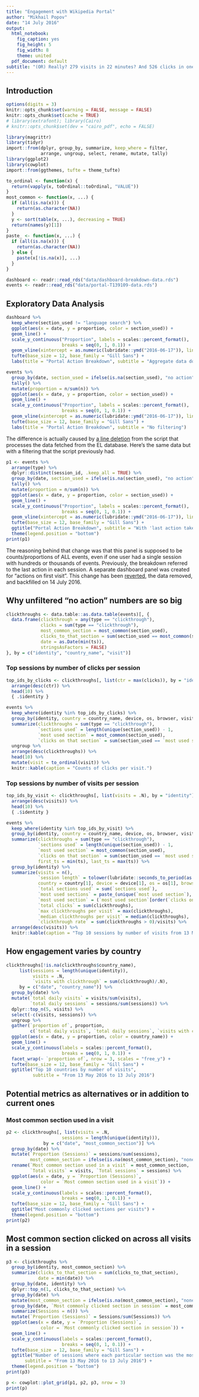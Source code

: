 ```yaml
---
title: "Engagement with Wikipedia Portal"
author: "Mikhail Popov"
date: "14 July 2016"
output:
  html_notebook:
    fig_caption: yes
    fig_height: 5
    fig_width: 8
    theme: united
  pdf_document: default
subtitle: "(OR) Really? 279 visits in 22 minutes? And 526 clicks in one visit? How? Why?"
---
```


## Introduction

```r
options(digits = 3)
knitr::opts_chunk$set(warning = FALSE, message = FALSE)
knitr::opts_chunk$set(cache = TRUE)
# library(extrafont); library(Cairo)
# knitr::opts_chunk$set(dev = "cairo_pdf", echo = FALSE)
```

```r
library(magrittr)
library(tidyr)
import::from(dplyr, group_by, summarize, keep_where = filter,
             arrange, ungroup, select, rename, mutate, tally)
library(ggplot2)
library(cowplot)
import::from(ggthemes, tufte = theme_tufte)
```

```r
to_ordinal <- function(x) {
  return(vapply(x, toOrdinal::toOrdinal, "VALUE"))
}
most_common <- function(x, ...) {
  if (all(is.na(x))) {
    return(as.character(NA))
  }
  y <- sort(table(x, ...), decreasing = TRUE)
  return(names(y)[1])
}
paste_ <- function(x, ...) {
  if (all(is.na(x))) {
    return(as.character(NA))
  } else {
    paste(x[!is.na(x)], ...)
  }
}
```

```r
dashboard <- readr::read_rds("data/dashboard-breakdown-data.rds")
events <- readr::read_rds("data/portal-T139109-data.rds")
```

## Exploratory Data Analysis

```r
dashboard %>%
  keep_where(section_used != "language search") %>%
  ggplot(aes(x = date, y = proportion, color = section_used)) +
  geom_line() +
  scale_y_continuous("Proportion", labels = scales::percent_format(),
                     breaks = seq(0, 1, 0.1)) +
  geom_vline(xintercept = as.numeric(lubridate::ymd("2016-06-17")), linetype = "dashed") +
  tufte(base_size = 12, base_family = "Gill Sans") +
  labs(title = "Portal Action Breakdown", subtitle = "Aggregate data downloaded from datasets.wikimedia.org")
```

```r
events %>%
  group_by(date, section_used = ifelse(is.na(section_used), "no action", section_used)) %>%
  tally() %>%
  mutate(proportion = n/sum(n)) %>%
  ggplot(aes(x = date, y = proportion, color = section_used)) +
  geom_line() +
  scale_y_continuous("Proportion", labels = scales::percent_format(),
                     breaks = seq(0, 1, 0.1)) +
  geom_vline(xintercept = as.numeric(lubridate::ymd("2016-06-17")), linetype = "dashed") +
  tufte(base_size = 12, base_family = "Gill Sans") +
  labs(title = "Portal Action Breakdown", subtitle = "No filtering")
```

The difference is actually caused by [a line deletion](https://github.com/wikimedia/wikimedia-discovery-golden/commit/c3cbe13f9cc29e9ef92c8d79b2c545d1afc238a7#diff-c55f3a392650f4257983a2ee3bf112cc) from the script that processes the data fetched from the EL database. Here's the same data but with a filtering that the script previously had.

```r
p1 <- events %>%
  arrange(type) %>%
  dplyr::distinct(session_id, .keep_all = TRUE) %>%
  group_by(date, section_used = ifelse(is.na(section_used), "no action", section_used)) %>%
  tally() %>%
  mutate(proportion = n/sum(n)) %>%
  ggplot(aes(x = date, y = proportion, color = section_used)) +
  geom_line() +
  scale_y_continuous("Proportion", labels = scales::percent_format(),
                     breaks = seq(0, 1, 0.1)) +
  geom_vline(xintercept = as.numeric(lubridate::ymd("2016-06-17")), linetype = "dashed") +
  tufte(base_size = 12, base_family = "Gill Sans") +
  ggtitle("Portal Action Breakdown", subtitle = "With 'last action taken' filtering") +
  theme(legend.position = "bottom")
print(p1)
```

The reasoning behind that change was that this panel is supposed to be counts/proportions of ALL events, even if one user had a single session with hundreds or thousands of events. Previously, the breakdown referred to the last action in each session. A separate dashboard panel was created for "actions on first visit". This change has been [reverted](https://gerrit.wikimedia.org/r/#/c/299085/), the data removed, and backfilled on 14 July 2016.

## Why unfiltered "no action" numbers are so big

```r
clickthroughs <- data.table::as.data.table(events)[, {
  data.frame(clickthrough = any(type == "clickthrough"),
             clicks = sum(type == "clickthrough"),
             most_common_section = most_common(section_used),
             clicks_to_that_section = sum(section_used == most_common(section_used), na.rm = TRUE),
             date = as.Date(min(ts)),
             stringsAsFactors = FALSE)
}, by = c("identity", "country_name", "visit")]
```

### Top sessions by number of clicks per session

```r
top_ids_by_clicks <- clickthroughs[, list(ctr = max(clicks)), by = "identity"] %>%
  arrange(desc(ctr)) %>%
  head(10) %>%
  { .$identity }
```

```r
events %>%
  keep_where(identity %in% top_ids_by_clicks) %>%
  group_by(identity, country = country_name, device, os, browser, visit) %>%
  summarize(clickthroughs = sum(type == "clickthrough"),
            `sections used` = length(unique(section_used)) - 1,
            `most used section` = most_common(section_used),
            `clicks on that section` = sum(section_used == `most used section`, na.rm = TRUE)) %>%
  ungroup %>%
  arrange(desc(clickthroughs)) %>%
  head(10) %>%
  mutate(visit = to_ordinal(visit)) %>%
  knitr::kable(caption = "Counts of clicks per visit.")
```

### Top sessions by number of visits per session

```r
top_ids_by_visit <- clickthroughs[, list(visits = .N), by = "identity"] %>%
  arrange(desc(visits)) %>%
  head(10) %>%
  { .$identity }
```

```r
events %>%
  keep_where(identity %in% top_ids_by_visit) %>%
  group_by(identity, country = country_name, device, os, browser, visit) %>%
  summarize(clickthroughs = sum(type == "clickthrough"),
            `sections used` = length(unique(section_used)) - 1,
            `most used section` = most_common(section_used),
            `clicks on that section` = sum(section_used == `most used section`, na.rm = TRUE),
            first_ts = min(ts), last_ts = max(ts)) %>%
  group_by(identity) %>%
  summarize(visits = n(),
            `session length` = tolower(lubridate::seconds_to_period(as.numeric(difftime(max(last_ts), min(first_ts), units = "secs")))),
            country = country[1], device = device[1], os = os[1], browser = browser[1],
            `total sections used` = sum(`sections used`),
            `most used sections` = paste_(unique(`most used section`), collapse = ", "),
            `most used section` = (`most used section`[order(`clicks on that section`, decreasing = TRUE)])[1],
            `total clicks` = sum(clickthroughs),
            `max clickthroughs per visit` = max(clickthroughs),
            `median clickthroughs per visit` = median(clickthroughs),
            `clickthrough rate` = sum(clickthroughs > 0)/visits) %>%
  arrange(desc(visits)) %>%
  knitr::kable(caption = "Top 10 sessions by number of visits from 13 May 2016 to 13 July 2016")
```

## How engagement varies by country

```r
clickthroughs[!is.na(clickthroughs$country_name),
     list(sessions = length(unique(identity)),
          visits = .N,
          `visits with clickthrough` = sum(clickthrough)/.N),
     by = c("date", "country_name")] %>%
  group_by(date) %>%
  mutate(`total daily visits` = visits/sum(visits),
         `total daily sessions` = sessions/sum(sessions)) %>%
  dplyr::top_n(5, visits) %>%
  select(-c(visits, sessions)) %>%
  ungroup %>%
  gather(`proportion of`, proportion,
         c(`total daily visits`, `total daily sessions`, `visits with clickthrough`)) %>%
  ggplot(aes(x = date, y = proportion, color = country_name)) +
  geom_line() +
  scale_y_continuous(labels = scales::percent_format(),
                     breaks = seq(0, 1, 0.1)) +
  facet_wrap(~ `proportion of`, nrow = 3, scales = "free_y") +
  tufte(base_size = 12, base_family = "Gill Sans") +
  ggtitle("Top 10 countries by number of visits",
          subtitle = "From 13 May 2016 to 13 July 2016")
```

## Potential metrics as alternatives or in addition to current ones

### Most common section used in a visit

```r
p2 <- clickthroughs[, list(visits = .N,
                     sessions = length(unique(identity))),
              by = c("date", "most_common_section")] %>%
  group_by(date) %>%
  mutate(`Proportion (Sessions)` = sessions/sum(sessions),
         most_common_section = ifelse(is.na(most_common_section), "none", most_common_section)) %>%
  rename(`Most common section used in a visit` = most_common_section,
         `Total visits` = visits, `Total sessions` = sessions) %>%
  ggplot(aes(x = date, y = `Proportion (Sessions)`,
             color = `Most common section used in a visit`)) +
  geom_line() +
  scale_y_continuous(labels = scales::percent_format(),
                     breaks = seq(0, 1, 0.1)) +
  tufte(base_size = 12, base_family = "Gill Sans") +
  ggtitle("Most commonly clicked sections per visits") +
  theme(legend.position = "bottom")
print(p2)
```

## Most common section clicked on across all visits in a session

```r
p3 <- clickthroughs %>%
  group_by(identity, most_common_section) %>%
  summarize(clicks_to_that_section = sum(clicks_to_that_section),
            date = min(date)) %>%
  group_by(date, identity) %>%
  dplyr::top_n(1, clicks_to_that_section) %>%
  group_by(date) %>%
  mutate(most_common_section = ifelse(is.na(most_common_section), "none", most_common_section)) %>%
  group_by(date, `Most commonly clicked section in session` = most_common_section) %>%
  summarize(Sessions = n()) %>%
  mutate(`Proportion (Sessions)` = Sessions/sum(Sessions)) %>%
  ggplot(aes(x = date, y = `Proportion (Sessions)`,
             color = `Most commonly clicked section in session`)) +
  geom_line() +
  scale_y_continuous(labels = scales::percent_format(),
                     breaks = seq(0, 1, 0.1)) +
  tufte(base_size = 12, base_family = "Gill Sans") +
  ggtitle("Number of sessions where each particular section was the most clicked section in each user's session across all their visits",
       subtitle = "From 13 May 2016 to 13 July 2016") +
  theme(legend.position = "bottom")
print(p3)
```

```r
p <- cowplot::plot_grid(p1, p2, p3, nrow = 3)
print(p)
```
